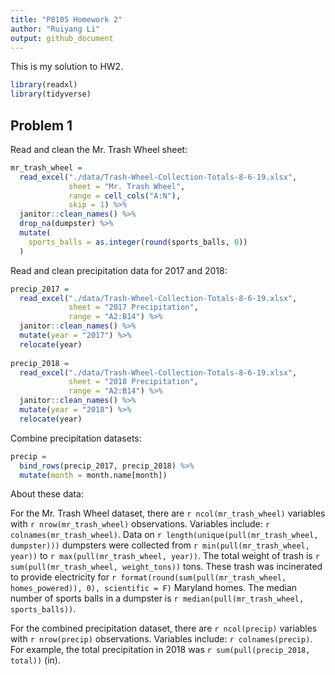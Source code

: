 ```yaml
---
title: "P8105 Homework 2"
author: "Ruiyang Li"
output: github_document
---
```


This is my solution to HW2.

```r
library(readxl)
library(tidyverse)
```

## Problem 1

Read and clean the Mr. Trash Wheel sheet:

```r
mr_trash_wheel = 
  read_excel("./data/Trash-Wheel-Collection-Totals-8-6-19.xlsx", 
             sheet = "Mr. Trash Wheel", 
             range = cell_cols("A:N"),
             skip = 1) %>% 
  janitor::clean_names() %>%
  drop_na(dumpster) %>% 
  mutate(
    sports_balls = as.integer(round(sports_balls, 0))
  ) 
```


Read and clean precipitation data for 2017 and 2018:

```r
precip_2017 = 
  read_excel("./data/Trash-Wheel-Collection-Totals-8-6-19.xlsx", 
             sheet = "2017 Precipitation",
             range = "A2:B14") %>% 
  janitor::clean_names() %>%   
  mutate(year = "2017") %>% 
  relocate(year)
  
precip_2018 = 
  read_excel("./data/Trash-Wheel-Collection-Totals-8-6-19.xlsx", 
             sheet = "2018 Precipitation",
             range = "A2:B14") %>% 
  janitor::clean_names() %>% 
  mutate(year = "2018") %>% 
  relocate(year)
```

Combine precipitation datasets:

```r
precip = 
  bind_rows(precip_2017, precip_2018) %>% 
  mutate(month = month.name[month])
```


About these data: 

For the Mr. Trash Wheel dataset, there are `r ncol(mr_trash_wheel)` variables with `r nrow(mr_trash_wheel)` observations. Variables include: `r colnames(mr_trash_wheel)`. Data on `r length(unique(pull(mr_trash_wheel, dumpster)))` dumpsters were collected from `r min(pull(mr_trash_wheel, year))` to `r max(pull(mr_trash_wheel, year))`. The total weight of trash is `r sum(pull(mr_trash_wheel, weight_tons))` tons. These trash was incinerated to provide electricity for `r format(round(sum(pull(mr_trash_wheel, homes_powered)), 0), scientific = F)` Maryland homes. The median number of sports balls in a dumpster is `r median(pull(mr_trash_wheel, sports_balls))`.

For the combined precipitation dataset, there are `r ncol(precip)` variables with `r nrow(precip)` observations. Variables include: `r colnames(precip)`. For example, the total precipitation in 2018 was `r sum(pull(precip_2018, total))` (in). 


